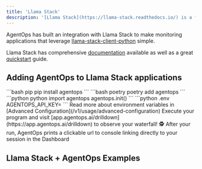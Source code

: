 ```yaml
---
title: 'Llama Stack'
description: '[Llama Stack](https://llama-stack.readthedocs.io/) is a framework for building Agentic applications.'
---
```



AgentOps has built an integration with Llama Stack to make monitoring applications that leverage [llama-stack-client-python](https://github.com/meta-llama/llama-stack-client-python) simple.

Llama Stack has comprehensive [documentation](https://llama-stack.readthedocs.io/) available as well as a great [quickstart](https://llama-stack.readthedocs.io/en/latest/getting_started/index.html) guide.

## Adding AgentOps to Llama Stack applications

<Steps>
	<Step title="Install the AgentOps SDK">
		<CodeGroup>
			```bash pip 
			pip install agentops
			```
			```bash poetry
			poetry add agentops
			```
		</CodeGroup>
	</Step>
	<Step title="Add 2 lines of code">
		<CodeTooltip/>
		<span className="api-key-container">
			<CodeGroup>
				```python python
				import agentops
				agentops.init(<INSERT YOUR API KEY HERE>)
				```
			</CodeGroup>
		</span>
		<EnvTooltip />
    <span className="api-key-container">
      <CodeGroup>
        ```python .env
        AGENTOPS_API_KEY=<YOUR API KEY>
        ```
      </CodeGroup>
      Read more about environment variables in [Advanced Configuration](/v1/usage/advanced-configuration)
    </span>
	</Step>
	<Step title="Run your 🦙🥞 application">
		Execute your program and visit [app.agentops.ai/drilldown](https://app.agentops.ai/drilldown) to observe your waterfall! 🕵️
		<Tip>
			After your run, AgentOps prints a clickable url to console linking directly to your session in the Dashboard
		</Tip> 
	</Step>
</Steps>

## Llama Stack + AgentOps Examples

<CardGroup cols={2}>
    <Card title="Agent Class" icon="microchip-ai" href="https://github.com/AgentOps-AI/agentops/pull/530/files/65a5ab4fdcf310326f191d4b870d4f553591e3ea#diff-fdddf65549f3714f8f007ce7dfd1cde720329fe54155d54389dd50fbd81813cb" />
	  <Card title="Inference Class" icon="question" href="https://github.com/AgentOps-AI/agentops/pull/530/files/65a5ab4fdcf310326f191d4b870d4f553591e3ea#diff-6688ff4fb7ab1ce7b1cc9b8362ca27264a3060c16737fb1d850305787a6e3699" />
</CardGroup>

<script type="module" src="/scripts/github_stars.js"></script>
<script type="module" src="/scripts/link_to_api_button.js"></script>
<script type="module" src="/scripts/scroll-img-fadein-animation.js"></script>
<script type="module" src="/scripts/button_heartbeat_animation.js"></script>
<script type="css" src="/styles/styles.css"></script>
<script type="module" src="/scripts/adjust_api_dynamically.js"></script>
